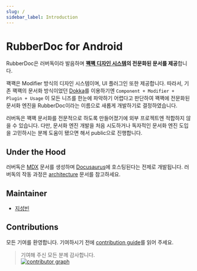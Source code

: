 ```yaml
---
slug: /
sidebar_label: Introduction
---
```


# RubberDoc for Android

RubberDoc은 러버독이라 발음하며 **[꽥꽥 디자인 시스템](https://quackquack.duckie.team/android/)의 전문화된 문서를 제공**합니다.

꽥꽥은 Modifier 방식의 디자인 시스템이며, UI 플러그인 또한 제공합니다. 따라서, 기존 꽥꽥의 문서화 방식이었던 [Dokka](https://kotlinlang.org/docs/dokka-introduction.html)를 이용하기엔
`Component + Modifier + Plugin + Usage` 이 모든 니즈를 한눈에 파악하기 어렵다고 판단하여 꽥꽥에 전문화된 문서화 엔진을 RubberDoc이라는
이름으로 새롭게 개발하기로 결정하였습니다.

러버독은 꽥꽥 문서화를 전문적으로 하도록 만들어졌기에 외부 프로젝트엔 적합하지 않을 수 있습니다.
다만, 문서화 엔진 개발을 처음 시도하거나 독자적인 문서화 엔진 도입을 고민하시는 분께 도움이 됐으면 해서 public으로 진행합니다.

## Under the Hood

러버독은 [MDX](https://mdxjs.com/) 문서를 생성하며 [Docusaurus](https://docusaurus.io/)에 호스팅된다는 전제로 개발됩니다.
러버독의 작동 과정은 [architecture](architecture.mdx) 문서를 참고하세요.

## Maintainer

- [지성빈](https://resume.sungb.in)

## Contributions

모든 기여를 환영합니다. 기여하시기 전에 [contribution guide](contributing.mdx)를 읽어 주세요.

> 기여해 주신 모든 분께 감사합니다.<br/><a href="https://github.com/duckie-team/rubberdoc-android/graphs/contributors"><img
  src="https://contrib.rocks/image?repo=duckie-team/rubberdoc-android" alt="contributor graph"/></a>
